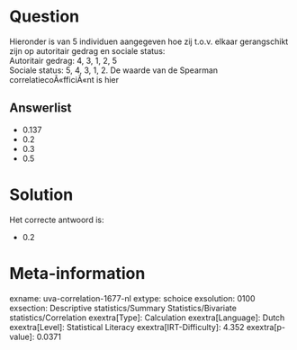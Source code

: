 Question
========

Hieronder is van 5 individuen aangegeven hoe zij t.o.v. elkaar
gerangschikt zijn op autoritair gedrag en sociale status:\
Autoritair gedrag: 4, 3, 1, 2, 5\
Sociale status: 5, 4, 3, 1, 2. De waarde van de Spearman
correlatiecoÃ«fficiÃ«nt is hier

Answerlist
----------

* 0.137
* 0.2
* 0.3
* 0.5

Solution
========

Het correcte antwoord is: 

* 0.2

Meta-information
================
exname: uva-correlation-1677-nl
extype: schoice
exsolution: 0100
exsection: Descriptive statistics/Summary Statistics/Bivariate statistics/Correlation
exextra[Type]: Calculation
exextra[Language]: Dutch
exextra[Level]: Statistical Literacy
exextra[IRT-Difficulty]: 4.352
exextra[p-value]: 0.0371
